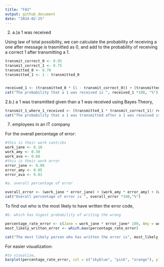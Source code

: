 ---
title: "FA3"
output: github_document
date: "2024-02-25"
---
2. a.)a 1 was received


Using law of total possibility, we can calculate the probability of receiving a one after message is trasmitted as 0, and add to the probability of receiving a correct 1 after transmitting a 1.
```{r}
transmit_correct_0 <- 0.95 
transmit_correct_1 <- 0.75
transmitted_0 <- 0.70
transmitted_1 <- 1 - transmitted_0


received_1 <- (transmitted_0 * (1 - transmit_correct_0)) + (transmitted_1 * transmit_correct_1)
cat("The probability that a 1 was received is ", received_1 *100, "%")
```




2.b.) a 1 was transmitted given than a 1 was received 
using Bayes Theory, 
```{r}
transmit_1_where_1_received <- (transmitted_1 * transmit_correct_1)/ received_1
cat("The probability that a 1 was transmitted after a 1 was received is ", transmit_1_where_1_received * 100, "%")
```



7. employees in an IT company

For the overall percentage of error:

```{r}
#this is their work contribs
work_jane <- 0.10
work_amy <- 0.30
work_ava <- 0.60
#this is their work error
error_jane <- 0.08
error_amy <- 0.05
error_ava <- 0.01

#a. overall percentage of error

overall_error <- (work_jane * error_jane) + (work_amy * error_amy) + (work_ava * error_ava)
cat("Overall percentage of error is ", overall_error *100,"%")
```
To find out who is the most likely to have written the error code, 

```{r}
#b. which has higest probability of writing the wrong 

percentage_rate_error <- c(Jane = work_jane * error_jane* 100, Amy = work_amy * error_amy* 100, Ava = work_ava * error_ava* 100)
most_likely_written_error <- which.max(percentage_rate_error)

cat("The most likely person who has written the error is", most_likely_written_error, "with an error rate of", percentage_rate_error[most_likely_written_error], "%")
```


For easier visualization:
```{r}
#to visualize, 
barplot(percentage_rate_error, col = c("skyblue", "pink", "orange"), ylim = c(0, 1.6), main = "Probability of Work Error", xlab = "Employee", ylab = "Probability (%)")
```